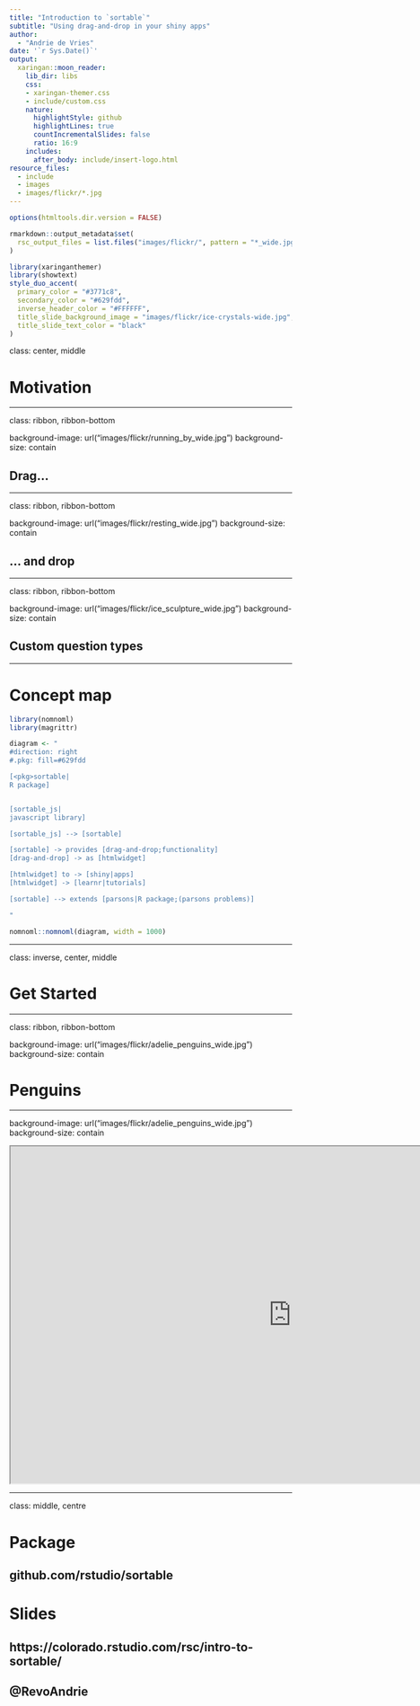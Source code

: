 ```yaml
---
title: "Introduction to `sortable`"
subtitle: "Using drag-and-drop in your shiny apps"  
author: 
  - "Andrie de Vries"
date: '`r Sys.Date()`'
output:
  xaringan::moon_reader:
    lib_dir: libs
    css: 
    - xaringan-themer.css
    - include/custom.css
    nature:
      highlightStyle: github
      highlightLines: true
      countIncrementalSlides: false
      ratio: 16:9
    includes:
      after_body: include/insert-logo.html
resource_files:
  - include
  - images
  - images/flickr/*.jpg
---
```


```r
options(htmltools.dir.version = FALSE)

rmarkdown::output_metadata$set(
  rsc_output_files = list.files("images/flickr/", pattern = "*_wide.jpg", recursive = TRUE, full.names = TRUE)
)
```

```r
library(xaringanthemer)
library(showtext)
style_duo_accent(
  primary_color = "#3771c8",
  secondary_color = "#629fdd",
  inverse_header_color = "#FFFFFF",
  title_slide_background_image = "images/flickr/ice-crystals-wide.jpg",
  title_slide_text_color = "black"
)
```


class: center, middle

# Motivation

---

class: ribbon, ribbon-bottom

background-image: url("images/flickr/running_by_wide.jpg")
background-size: contain

## Drag...



---

class: ribbon, ribbon-bottom

background-image: url("images/flickr/resting_wide.jpg")
background-size: contain

## ... and drop

---

class: ribbon, ribbon-bottom

background-image: url("images/flickr/ice_sculpture_wide.jpg")
background-size: contain

## Custom question types

---



# Concept map


```r
library(nomnoml)
library(magrittr)

diagram <- "
#direction: right
#.pkg: fill=#629fdd

[<pkg>sortable|
R package]


[sortable_js|
javascript library]

[sortable_js] --> [sortable]

[sortable] -> provides [drag-and-drop;functionality]
[drag-and-drop] -> as [htmlwidget]

[htmlwidget] to -> [shiny|apps]
[htmlwidget] -> [learnr|tutorials]

[sortable] --> extends [parsons|R package;(parsons problems)]

"

nomnoml::nomnoml(diagram, width = 1000)

```

---

class: inverse, center, middle

# Get Started

---

class: ribbon, ribbon-bottom

background-image: url("images/flickr/adelie_penguins_wide.jpg")
background-size: contain

# Penguins

---


background-image: url("images/flickr/adelie_penguins_wide.jpg")
background-size: contain


<iframe 
src="https://andrie-de-vries.shinyapps.io/pengions-and-sortable/"
width = 1000
height = 600
></iframe>


---

class: middle, centre

# Package

## github.com/rstudio/sortable

# Slides

## https://colorado.rstudio.com/rsc/intro-to-sortable/

## @RevoAndrie





